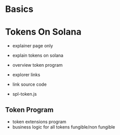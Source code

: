 # Basics

# Tokens On Solana

- explainer page only

- explain tokens on solana
- overview token program
- explorer links
- link source code
- spl-token.js

## Token Program

- token extensions program
- business logic for all tokens fungible/non fungible
